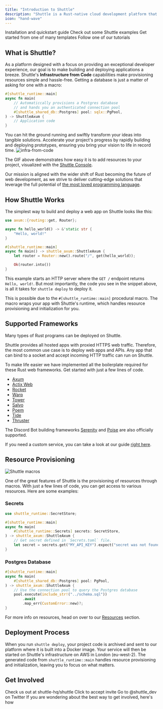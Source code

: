 ```yaml
---
title: "Introduction to Shuttle"
description: "Shuttle is a Rust-native cloud development platform that lets you deploy your app while also taking care of all of your infrastructure."
icon: "hand-wave"
---
```


<CardGroup>
  <Card
    title="Get Started"
    icon="circle-play"
    color="#3d3"
    href="/getting-started/installation"
  >
    Installation and quickstart guide
  </Card>
  <Card
    title="Examples"
    icon="book"
    href="/examples"
    color="#f8b5F2"
  >
    Check out some Shuttle examples
  </Card>
  <Card
    title="Templates"
    icon="sparkles"
    href="/templates"
    color="#ffdf54"
  >
    Get started from one of many templates
  </Card>
  <Card
    title="Tutorials"
    icon="list-check"
    href="/templates/tutorials"
    color="#a26"
  >
    Follow one of our tutorials
  </Card>
</CardGroup>


## What is Shuttle?

As a platform designed with a focus on providing an exceptional developer experience, our goal is to make building and deploying applications a breeze. Shuttle's **<Tooltip tip="Provisioning resources directly from your code, instead of having to deal with complex consoles and yaml files">Infrastructure from Code</Tooltip>** capabilities make provisioning resources simple and hassle-free. Getting a database is just a matter of asking for one with a macro:

```rust
#[shuttle_runtime::main]
async fn main(
    // Automaticcally provisions a Postgres database
    // and hands you an authenticated connection pool
    #[shuttle_shared_db::Postgres] pool: sqlx::PgPool,
) -> ShuttleAxum {
    // Application code
}
```

You can hit the ground running and swiftly transform your ideas into tangible solutions. Accelerate your project's progress by rapidly building and deploying prototypes, ensuring you bring your vision to life in record time.
![infra-from-code](/images/infra-from-code.gif)

<Info>The GIF above demonstrates how easy it is to add resources to your project, visualized with the [Shuttle Console](https://console.shuttle.dev/).</Info>


Our mission is aligned with the wider shift of Rust becoming the future of web development, as we strive to deliver cutting-edge solutions that leverage the full potential of [the most loved programming language](https://survey.stackoverflow.co/2024/technology/#admired-and-desired).

## How Shuttle Works

The simplest way to build and deploy a web app on Shuttle looks like this:

```rust src/main.rs
use axum::{routing::get, Router};

async fn hello_world() -> &'static str {
    "Hello, world!"
}

#[shuttle_runtime::main]
async fn main() -> shuttle_axum::ShuttleAxum {
    let router = Router::new().route("/", get(hello_world));

    Ok(router.into())
}
```

This example starts an HTTP server where the `GET /` endpoint returns `Hello, world!`.
But most importantly, the code you see in the snippet above, is all it takes for `shuttle deploy` to deploy it.

This is possible due to the `#[shuttle_runtime::main]` procedural macro.
The macro wraps your app with Shuttle's runtime, which handles resource provisioning and initialization for you.

## Supported Frameworks

Many types of Rust programs can be deployed on Shuttle.

Shuttle provides all hosted apps with proxied HTTPS web traffic.
Therefore, the most common use case is to deploy web apps and APIs.
Any app that can bind to a socket and accept incoming HTTP traffic can run on Shuttle.

To make life easier we have implemented all the boilerplate required for these Rust web frameworks. Get started with just a few lines of code.

- [Axum](/examples/axum)
- [Actix Web](/examples/actix)
- [Rocket](/examples/rocket)
- [Warp](/examples/other)
- [Tower](/examples/other)
- [Salvo](/examples/other)
- [Poem](/examples/other)
- [Tide](/examples/other)
- [Thruster](/examples/other)

The Discord Bot building frameworks [Serenity](/examples/serenity) and [Poise](/examples/poise) are also officially supported.

If you need a custom service, you can take a look at our guide [right here](/templates/tutorials/custom-service).

## Resource Provisioning

![Shuttle macros](/images/shuttle-macros.png)

One of the great features of Shuttle is the provisioning of resources through macros.
With just a few lines of code, you can get access to various resources. Here are some examples:

### Secrets

```rust
use shuttle_runtime::SecretStore;

#[shuttle_runtime::main]
async fn main(
    #[shuttle_runtime::Secrets] secrets: SecretStore,
) -> shuttle_axum::ShuttleAxum {
    // Get secret defined in `Secrets.toml` file.
    let secret = secrets.get("MY_API_KEY").expect("secret was not found");
}
```

### Postgres Database

```rust
#[shuttle_runtime::main]
async fn main(
    #[shuttle_shared_db::Postgres] pool: PgPool,
) -> shuttle_axum::ShuttleAxum {
    // Use the connection pool to query the Postgres database
    pool.execute(include_str!("../schema.sql"))
        .await
        .map_err(CustomError::new)?;
}
```

For more info on resources, head on over to our [Resources](/resources/resources) section.

## Deployment Process

When you run `shuttle deploy`, your project code is archived and sent to our platform where it is built into a Docker image.
Your service will then be started on Shuttle's infrastructure on AWS in London (eu-west-2).
The generated code from `shuttle_runtime::main` handles resource provisioning and initialization, leaving you to focus on what matters.

## Get Involved

<CardGroup>
  <Card
    title="Give us a star on GitHub"
    icon="star"
    color="#fbdf24"
    href="https://github.com/shuttle-hq/shuttle"
  >
    Check us out at shuttle-hq/shuttle
  </Card>
  <Card
    title="Join our Discord server"
    icon="discord"
    color="#5865F2"
    href="https://discord.com/invite/shuttle"
  >
    Click to accept invite
  </Card>
  <Card
    title="Follow us on Twitter"
    icon="twitter"
    color="#1DA1F2"
    href="https://x.com/shuttle_dev"
  >
    Go to @shuttle_dev on Twitter
  </Card>
  <Card
    title="Get Involved"
    icon="hand"
    color="#525"
    href="/community/get-involved"
  >
    If you are wondering about the best way to get involved, here's how
  </Card>
</CardGroup> 